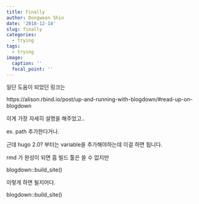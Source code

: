 ```yaml
---
title: Finally
author: Dongweon Shin
date: '2018-12-14'
slug: finally
categories:
  - trying
tags:
  - trying
image:
  caption: ''
  focal_point: ''
---
```


일단 도움이 되었던 링크는

https://alison.rbind.io/post/up-and-running-with-blogdown/#read-up-on-blogdown

이게 가장 자세히 설명을 해주었고..

ex. path 추가한다거나.

근데 hugo 2.0? 부터는 variable을 추가해야하는데 이걸 하면 됩니다.

rmd 가 완성이 되면 흠 빌드 툴은 쓸 수 없지만

blogdown::build_site()

이렇게 하면 될지어다.

blogdown::build_site()
